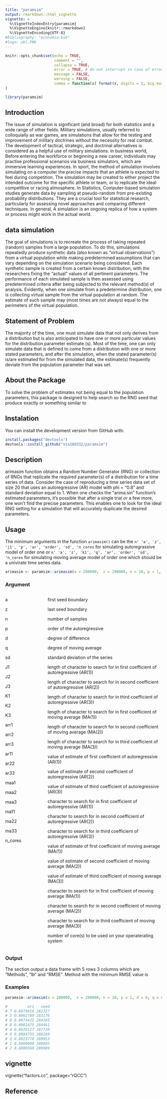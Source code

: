 ```yaml
---
title: "paramsim"
output: rmarkdown::html_vignette
vignette: >
  %\VignetteIndexEntry{paramsim}
  %\VignetteEngine{knitr::rmarkdown}
  %\VignetteEncoding{UTF-8}
#bibliography: "economia.bib"
#logo: obl.PNG
---
```

  
  
```r
knitr::opts_chunk$set(echo = TRUE,
                      comment = "",
                      collapse = TRUE,
                      error = TRUE, # do not interrupt in case of errors
                      message = FALSE,
                      warning = FALSE,
                      comma = function(x) format(x, digits = 2, big.mark = ",")
)
```

```r
library(paramsim)
```

## Introduction

The issue of simulation is significant (and broad) for both statistics and a wide range of other fields. Military simulations, usually referred to colloquially as war games, are simulations that allow for the testing and improvement of military doctrines without the necessity for real combat. The development of tactical, strategic, and doctrinal alternatives is considered as a helpful use of military simulations. in business world, Before entering the workforce or beginning a new career, individuals may practise professional scenarios via business simulators, which are immersive learning experiences. In sport, the method of simulation involves simulating on a computer the precise impacts that an athlete is expected to feel during competition. The simulation may be created to either project the intended outcome for the specific athlete or team, or to replicate the ideal competitive or racing atmosphere. In Statistics, Computer-based simulation studies generate data by sampling at pseudo-random from pre-existing probability distributions. They are a crucial tool for statistical research, particularly for assessing novel approaches and comparing different techniques. In general, A simulation is an ongoing replica of how a system or process might work in the actual world.

## data simulation

The goal of simulations is to recreate the process of taking repeated (random) samples from a large population. To do this, simulations repeatedly produce synthetic data (also known as "virtual observations") from a virtual population while making predetermined assumptions that can vary depending on the simulation scenario being considered. Each synthetic sample is created from a certain known distribution, with the researchers fixing the "actual" values of all pertinent parameters. The performance of each simulated sample is then assessed using predetermined criteria after being subjected to the relevant method(s) of analysis. Evidently, when one simulate from a predetermine distribution, one is collecting virtual sample from the virtual population at random. The estimate of such sample may (most times are not always) equal to the perimeters of the virtual population.


## Statement of Problem

The majority of the time, one must simulate data that not only derives from a distribution but is also anticipated to have one or more particular values for the distribution parameter estimate (s). Most of the time, one can only simulate data that is defined to come from a distribution with one or more stated parameters, and after the simulation, when the stated parameter(s) is/are estimated for from the simulated data, the estimate(s) frequently deviate from the population parameter that was set.

## About the Package

To solve the problem of estimates not being equal to the population parameters, this package is designed to help search so the RNG seed that produce exactly or something similar to 

## Instalation

You can install the development version from GitHub with:

```r
install.packages("devtools")
devtools::install_github("sta189332/paramsim")
```

## Description

arimasim function obtains a Random Number Generator (RNG) or collection of RNGs that replicate the required parameter(s) of a distribution for a time series of data. Consider the case of reproducing a time series data set of size 20 that uses an autoregressive (AR) model with phi = "0.8" and standard deviation equal to 1. When one checks the "arima.sin" function's estimated parameters, it's possible that after a single trial or a few more, one won't find the precise parameters. This enables one to look for the ideal RNG setting for a simulation that will accurately duplicate the desired parameters.


## Usage

The minimum arguments in the function `arimasim()` can be the `n' 'a', 'z', 'j1', 'p', 'ar', 'order', 'sd', 'n_cores`  for simulating autoregrassive model of order one or `n' 'a', 'z', 'k1', 'q', 'ar', 'order', 'sd', 'n_cores`  for simulating moving average model of order one which should be a univirate time series data.

```r

arimasim <- paramsim::arimasim(a = 280000,  z = 290000, n = 10, p = 1, d = 0, q = 0, ar11 = 0.8, sd = 1, j1 = 4, arr1 = "0.80", n_cores = 1)
```

### Argument

:::::::::::::: {.columns}
::: {.column width="20%"}

a

z

n

p

d

q

sd

J1

J2

J3

K1

K2

K3

arr1

arr2

arr3

ar11

ar22

ar33

maa1

maa2

maa3

ma11

ma22

ma33

n_cores

:::
::: {.column width="70%"}

first seed boundary

last seed boundary

number of samples

order of the autoregressive

degree of difference

degree of moving average

standard deviation of the series

length of character to search for in first coefficient of autoregressive (AR(1))

length of character to search for in second coefficient of autoregressive (AR(2))

length of character to search for in third coefficient of autoregressive  (AR(3))

length of character to search for in first coefficient of moving average (MA(1))

length of character to search for in second coefficient of moving average (MA(2))

length of character to search for in third coefficient of moving average (MA(3))

value of estimate of first coefficient of autoregressive (AR(1))

value of estimate of second coefficient of autoregressive (AR(2))

value of estimate of third coefficient of autoregressive (AR(3))

character to search for in first coefficient of autoregressive (AR(1))

character to search for in second coefficient of autoregressive (AR(2))

character to search for in third coefficient of autoregressive (AR(3))

value of estimate of first coefficient of moving average (MA(1))

value of estimate of second coefficient of moving average (MA(2))

value of estimate of third coefficient of moving average (MA(3))

character to search for in first coefficient of moving average (MA(1))

character to search for in second coefficient of moving average (MA(2))

character to search for in third coefficient of moving average (MA(3))

number of core(s) to be used on your operaterating system

:::
::::::::::::::

### Output

The section output a data frame with 5 rows 3 columns which are "Methods", "lb" and "RMSE". Method with the minimum RMSE value is 

### Examples

```r

paramsim::arimasim(a = 280000,  z = 290000, n = 10, p = 1, d = 0, q = 0, ar11 = 0.8, sd = 1, j1 = 4, arr1 = "0.80", n_cores = 1)

#         ar1   seed
# 7 0.8079816 282327
# 5 0.8062789 283176
# 6 0.8074425 284165
# 8 0.8081475 284461
# 4 0.8026127 287720
# 9 0.8084755 288160
# 3 0.8023778 289053
# 1 0.8000000 289805
# 2 0.8000368 289989
```

## vignette ##
vignette("factors.cc", package="rQCC")


## Reference
